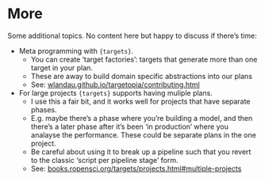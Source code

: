 # More

Some additional topics. No content here but happy to discuss if there's time:

  - Meta programming with `{targets}`.
    - You can create 'target factories': targets that generate more than one target in your plan.
    - These are away to build domain specific abstractions into our plans
    - See: [wlandau.github.io/targetopia/contributing.html](https://wlandau.github.io/targetopia/contributing.html)

  - For large projects `{targets}` supports having muliple plans.
    - I use this a fair bit, and it works well for projects that have separate phases.
    - E.g. maybe there's a phase where you're building a model, and then there's a later phase after it's been 'in production' where you analayse the performance. These could be separate plans in the one project.
    - Be careful about using it to break up a pipeline such that you revert to the classic 'script per pipeline stage' form.
    - See: [books.ropensci.org/targets/projects.html#multiple-projects](https://books.ropensci.org/targets/projects.html#multiple-projects)

